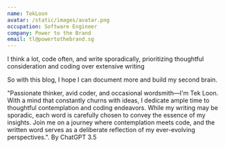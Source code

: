 ```yaml
---
name: TekLoon
avatar: /static/images/avatar.png
occupation: Software Engineer
company: Power to the Brand
email: tl@powertothebrand.sg
---
```


I think a lot, code often, and write sporadically, prioritizing thoughtful consideration and coding over extensive writing

So with this blog, I hope I can document more and build my second brain.

"Passionate thinker, avid coder, and occasional wordsmith—I'm Tek Loon. With a mind that constantly churns with ideas, I dedicate ample time to thoughtful contemplation and coding endeavors. While my writing may be sporadic, each word is carefully chosen to convey the essence of my insights. Join me on a journey where contemplation meets code, and the written word serves as a deliberate reflection of my ever-evolving perspectives.". By ChatGPT 3.5
